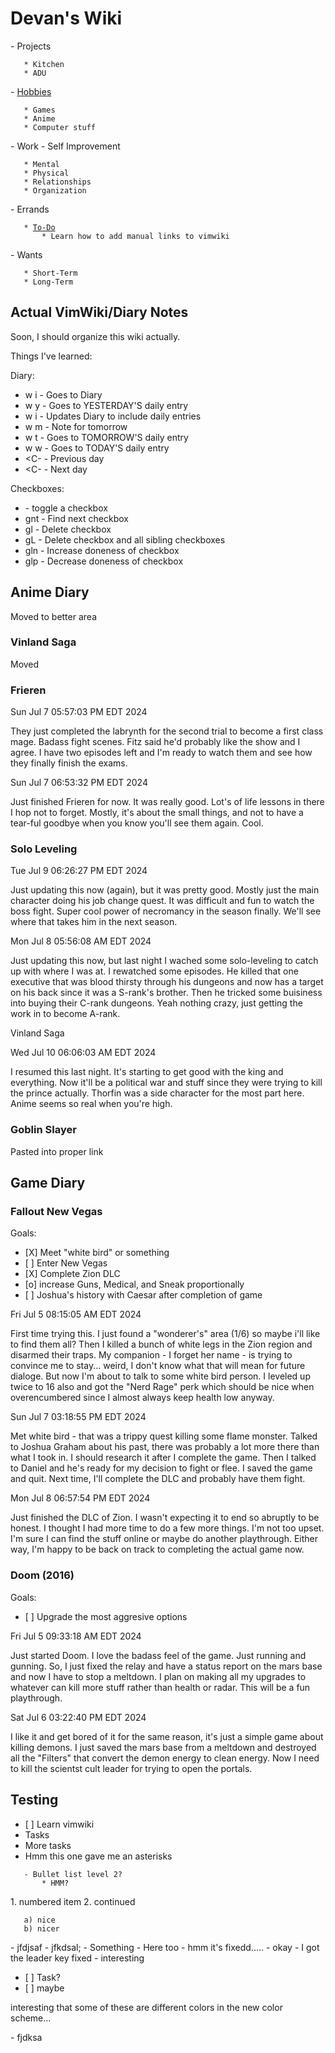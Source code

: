 = Devan's Wiki =

- Projects
	* Kitchen
	* ADU
- [[Hobbies]]
	* Games
	* Anime
	* Computer stuff
- Work
- Self Improvement
	* Mental
	* Physical
	* Relationships
	* Organization
- Errands
	* [[To-Do]]
		* Learn how to add manual links to vimwiki
- Wants
	* Short-Term
	* Long-Term

== Actual VimWiki/Diary Notes ==

Soon, I should organize this wiki actually.

Things I've learned:

Diary:
* <Leader> w i 		- Goes to Diary
* <Leader> w <Leader> y - Goes to YESTERDAY'S daily entry
* <Leader> w <Leader> i - Updates Diary to include daily entries
* <Leader> w <Leader> m - Note for tomorrow
* <Leader> w <Leader> t - Goes to TOMORROW'S daily entry
* <Leader> w <Leader> w - Goes to TODAY'S daily entry
* <C-<up-arrow>		- Previous day
* <C-<down-arrow>	- Next day

Checkboxes:
* <C-Space> 		- toggle a checkbox
* gnt			- Find next checkbox
* gl<Space>		- Delete checkbox
* gL<Space>		- Delete checkbox and all sibling checkboxes
* gln			- Increase doneness of checkbox
* glp			- Decrease doneness of checkbox

== Anime Diary ==

Moved to better area

=== Vinland Saga ===

Moved

=== Frieren ===

Sun Jul  7 05:57:03 PM EDT 2024

They just completed the labrynth for the second trial to become a first class mage.
Badass fight scenes.
Fitz said he'd probably like the show and I agree.
I have two episodes left and I'm ready to watch them and see how they finally finish the exams.

Sun Jul  7 06:53:32 PM EDT 2024

Just finished Frieren for now. 
It was really good.
Lot's of life lessons in there I hop not to forget.
Mostly, it's about the small things, and not to have a tear-ful goodbye when you know you'll see them again.
Cool.


=== Solo Leveling ===

Tue Jul  9 06:26:27 PM EDT 2024

Just updating this now (again), but it was pretty good.
Mostly just the main character doing his job change quest.
It was difficult and fun to watch the boss fight.
Super cool power of necromancy in the season finally.
We'll see where that takes him in the next season.

Mon Jul  8 05:56:08 AM EDT 2024

Just updating this now, but last night I wached some solo-leveling to catch up with where I was at.
I rewatched some episodes.
He killed that one executive that was blood thirsty through his dungeons and now has a target on his back since it was a S-rank's brother.
Then he tricked some buisiness into buying their C-rank dungeons.
Yeah nothing crazy, just getting the work in to become A-rank.

Vinland Saga

Wed Jul 10 06:06:03 AM EDT 2024

I resumed this last night.
It's starting to get good with the king and everything.
Now it'll be a political war and stuff since they were trying to kill the prince actually.
Thorfin was a side character for the most part here.
Anime seems so real when you're high.

=== Goblin Slayer ===

Pasted into proper link

== Game Diary ==


=== Fallout New Vegas ===
Goals:
* [X] Meet "white bird" or something
* [ ] Enter New Vegas
* [X] Complete Zion DLC
* [o] increase Guns, Medical, and Sneak proportionally
* [ ] Joshua's history with Caesar after completion of game

Fri Jul  5 08:15:05 AM EDT 2024

First time trying this.
I just found a "wonderer's" area (1/6) so maybe i'll like to find them all?
Then I killed a bunch of white legs in the Zion region and disarmed their traps.
My companion - I forget her name - is trying to convince me to stay... weird, I don't know what that will mean for future dialoge.
But now I'm about to talk to some white bird person.
I leveled up twice to 16 also and got the "Nerd Rage" perk which should be nice when overencumbered since I almost always keep health low anyway.

Sun Jul  7 03:18:55 PM EDT 2024

Met white bird - that was a trippy quest killing some flame monster.
Talked to Joshua Graham about his past, there was probably a lot more there than what I took in.
I should research it after I complete the game.
Then I talked to Daniel and he's ready for my decision to fight or flee.
I saved the game and quit.
Next time, I'll complete the DLC and probably have them fight.

Mon Jul  8 06:57:54 PM EDT 2024

Just finished the DLC of Zion.
I wasn't expecting it to end so abruptly to be honest.
I thought I had more time to do a few more things.
I'm not too upset.
I'm sure I can find the stuff online or maybe do another playthrough.
Either way, I'm happy to be back on track to completing the actual game now.

=== Doom (2016) ===
Goals:
* [ ] Upgrade the most aggresive options

Fri Jul  5 09:33:18 AM EDT 2024

Just started Doom. I love the badass feel of the game.
Just running and gunning.
So, I just fixed the relay and have a status report on the mars base and now I have to stop a meltdown. 
I plan on making all my upgrades to whatever can kill more stuff rather than health or radar.
This will be a fun playthrough.


Sat Jul  6 03:22:40 PM EDT 2024

I like it and get bored of it for the same reason, it's just a simple game about killing demons.
I just saved the mars base from a meltdown and destroyed all the "Filters" that convert the demon energy to clean energy.
Now I need to kill the scientst cult leader for trying to open the portals.

== Testing == 

* [ ] Learn vimwiki
* Tasks 
* More tasks
* Hmm this one gave me an asterisks
	- Bullet list level 2?
		* HMM?
1. numbered item
2. continued
	a) nice
	b) nicer
- jfdjsaf
- jfkdsal;
- Something
- Here too
- hmm it's fixedd.....
- okay
- I got the leader key fixed
- interesting
* [ ] Task?
* [ ] maybe

interesting that some of these are different colors in the new color scheme...

- fjdksa

